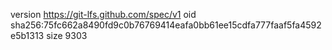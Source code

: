 version https://git-lfs.github.com/spec/v1
oid sha256:75fc662a8490fd9c0b76769414eafa0bb61ee15cdfa777faaf5fa4592e5b1313
size 9303
